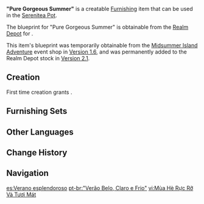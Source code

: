 {{Furnishing Infobox
|id             = 371109
|image          = Item Pure Gorgeous Summer.png
|category       = Courtyard
|subcategory    = Large Ornament
|quality        = 4
|adeptal_energy = 90
|load           = 400
|reduced_load   = 400
|description    = A seaside pool dotted with corals, seashells, and a single harpastum. If they could but perceive the grand occasion that is [[Ludi Harpastum]], surely the denizens of the ocean would also be infected by the celebratory atmosphere and long to join in the fun.
|blueprint      = [[Realm Depot]]<br />[[Midsummer Island Adventure]] Event Shop
}}
'''"Pure Gorgeous Summer"''' is a creatable [[Furnishing]] item that can be used in the [[Serenitea Pot]].

The blueprint for "Pure Gorgeous Summer" is obtainable from the [[Realm Depot]] for {{Item|Realm Currency|24|x=240}}.

This item's blueprint was temporarily obtainable from the [[Midsummer Island Adventure]] event shop in [[Version 1.6]], and was permanently added to the Realm Depot stock in [[Version 2.1]].

==Creation==
First time creation grants {{Item|Trust|24|x=90}}.
{{Recipe
|type = Creation
|time = 16h
|White Iron Chunk = 6
|Iron Chunk = 6
|sort = White Iron Chunk;Iron Chunk
}}

==Furnishing Sets==
{{Craft Usage}}

==Other Languages==
{{Other Languages
|en      = "Pure Gorgeous Summer"
|zhs     = 「斑斓与清冽之夏」
|zhs_rm  = "Bānlán yǔ Qīngliè zhī Xià"
|zht     = 「斑斕與清冽之夏」
|zht_rm  = "Bānlán yǔ Qīngliè zhī Xià"
|zh_tl   = 
|ja      = 「華やかで爽やかな夏」
|ja_rm   = "Hanayaka de Sawayaka-na Natsu"
|ja_tl   = "Brilliant and Fresh Summer"
|ko      = 「찬란하고 청량한 여름」
|ko_rm   = "Chanranhago Cheongryanghan Yeoreum"
|ko_tl   = "Brilliant and Fresh Summer"
|es      = Verano esplendoroso
|es_tl   = Radiant Summer
|fr      = «&nbsp;Magnificence d'été&nbsp;»
|fr_tl   = "Magnificence of Summer"
|ru      = Прекрасное яркое лето
|ru_tl   = Beautiful and Bright Summer
|th      = สีสันและความสดใสแห่งฤดูร้อน
|th_rm   = Si-san lae Khwam-sot-sai haeng Rue-du-ron
|th_tl   = 
|vi      = Mùa Hè Rực Rỡ Và Tươi Mát
|vi_tl   = Bright and Fresh Summer
|de      = „Bunter und erfrischender Sommer“
|de_tl   = "Colorful and Refreshing Summer"
|id      = "Musim Panas yang Indah dan Murni"
|id_tl   = "Beautiful and Pure Summer"
|pt      = "Verão Belo, Claro e Frio"
|pt_tl   = 
|tr      = Kusursuz Yaz
|tr_tl   = 
|it      = Estate splendente
|it_tl   = Shining Summer
}}

==Change History==
{{Change History|1.6}}

==Navigation==
{{Furnishing Navbox|exterior}}

[[es:Verano esplendoroso]]
[[pt-br:"Verão Belo, Claro e Frio"]]
[[vi:Mùa Hè Rực Rỡ Và Tươi Mát]]
